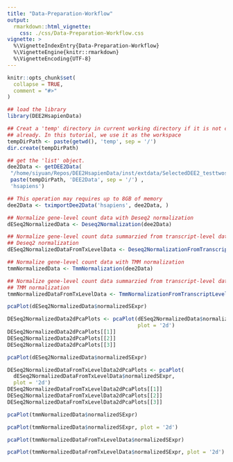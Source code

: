 ```yaml
---
title: "Data-Preparation-Workflow"
output: 
  rmarkdown::html_vignette:
    css: ./css/Data-Preparation-Workflow.css
vignette: >
  %\VignetteIndexEntry{Data-Preparation-Workflow}
  %\VignetteEngine{knitr::rmarkdown}
  %\VignetteEncoding{UTF-8}
---
```


```r
knitr::opts_chunk$set(
  collapse = TRUE,
  comment = "#>"
)
```

```r
## load the library
library(DEE2HsapienData)
```
```r

## Creat a 'temp' directory in current working directory if it is not created
## already. In this tutorial, we use it as the workspace 
tempDirPath <- paste(getwd(), 'temp', sep = '/')
dir.create(tempDirPath)

## get the 'list' object. 
dee2Data <- getDEE2Data(
 "/home/siyuan/Repos/DEE2HsapienData/inst/extdata/SelectedDEE2_testtwosamples.ods",
 paste(tempDirPath, 'DEE2Data', sep = '/') , 
 'hsapiens')
 ```
 ```r
## This operation may requires up to 8GB of memory
dee2Data <- tximportDee2Data('hsapiens', dee2Data, )
```
```r
## Normalize gene-level count data with Deseq2 normalization
dESeq2NormalizedData <- Deseq2Normalization(dee2Data)
```
```r
## Normalize gene-level count data summarzied from transcript-level data with 
## Deseq2 normalization
dESeq2NormalizedDataFromTxLevelData <- Deseq2NormalizationFromTranscriptLevelData(dee2Data)
```
```r
## Normalize gene-level count data with TMM normalization
tmmNormalizedData <- TmmNormalization(dee2Data)
```
```r
## Normalize gene-level count data summarzied from transcript-level data with 
## TMM normalization
tmmNormalizedDataFromTxLevelData <- TmmNormalizationFromTranscriptLevelData(dee2Data)
```
```r
pcaPlot(dESeq2NormalizedData$normalizedSExpr)
```
```r
DESeq2NormalizedData2dPcaPlots <- pcaPlot(dESeq2NormalizedData$normalizedSExpr, 
                                          plot = '2d')
DESeq2NormalizedData2dPcaPlots[[1]]
DESeq2NormalizedData2dPcaPlots[[2]]
DESeq2NormalizedData2dPcaPlots[[3]]                    
```
```r
pcaPlot(dESeq2NormalizedData$normalizedSExpr)
```
```r
DESeq2NormalizedDataFromTxLevelData2dPcaPlots <- pcaPlot(
  dESeq2NormalizedDataFromTxLevelData$normalizedSExpr, 
  plot = '2d')
DESeq2NormalizedDataFromTxLevelData2dPcaPlots[[1]]
DESeq2NormalizedDataFromTxLevelData2dPcaPlots[[2]]
DESeq2NormalizedDataFromTxLevelData2dPcaPlots[[3]]
```
```r
pcaPlot(tmmNormalizedData$normalizedSExpr)
```
```r
pcaPlot(tmmNormalizedData$normalizedSExpr, plot = '2d')
```
```r
pcaPlot(tmmNormalizedDataFromTxLevelData$normalizedSExpr)
```
```r
pcaPlot(tmmNormalizedDataFromTxLevelData$normalizedSExpr, plot = '2d')

```
